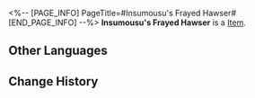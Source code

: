 <%-- [PAGE_INFO]
PageTitle=#Insumousu's Frayed Hawser#
[END_PAGE_INFO] --%>
{{Item Infobox
|id          = 63106
|image       = Item Insumousu's Frayed Hawser.png
|type        = 
|invCategory = Relics
|rarity      = 5
|effect      = 
|description = The fallen Xianzhou Daiyu is forever anchored in a foreign land. Perhaps it is time to untie its mooring ropes and let it return home.
|source1     = [[Simulated Universe: World 7 - Immersion Device Redemption]]
}}
'''Insumousu's Frayed Hawser''' is a [[Item]].

==Other Languages==
{{Other Languages
|en   = Insumousu's Frayed Hawser
|zhs  = 伊须磨洲的坼裂缆索
|zht  = 伊須磨洲的坼裂纜索
|ja   = 伊須磨州の千切れたホーサー
|ko   = 인스머스의 해진 밧줄
|es   = Amarra deshilachada de Insumousu
|fr   = Aussière élimée d'Insumousu
|ru   = Отдать швартовы на Инсумосу
|th   = Insumousu's Frayed Hawser
|vi   = Dây Thừng Sờn Rách Insumousu
|de   = Gerissenes Tauwerk von Insumousu
|id   = Insumousu's Frayed Hawser
|pt   = Amarras Insumousuitas Desgastadas
}}

==Change History==
{{Change History|2.0}}